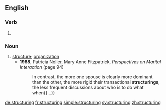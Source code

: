 ==English==

===Verb===
{{head|en}}

# {{present participle of|structure|lang=en}}

===Noun===
{{en-noun}}

# [[structure]]; [[organization]]
#* '''1988''', Patricia Noller, ‎Mary Anne Fitzpatrick, ''Perspectives on Marital Interaction'' (page 94)
#*: In contrast, the more one spouse is clearly more dominant than the other, the more rigid their transactional '''structurings''', the less frequent discussions about who is to do what when{{...}}

[[de:structuring]]
[[fr:structuring]]
[[simple:structuring]]
[[sv:structuring]]
[[zh:structuring]]